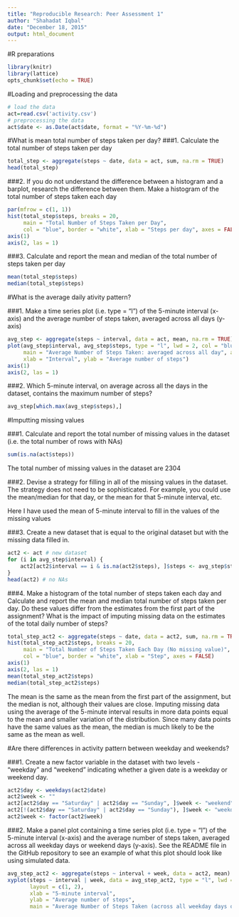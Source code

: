 ```yaml
---
title: "Reproducible Research: Peer Assessment 1"
author: "Shahadat Iqbal"
date: "December 18, 2015"
output: html_document
---
```

#R preparations
```r
library(knitr)
library(lattice)
opts_chunk$set(echo = TRUE)
```

#Loading and preprocessing the data

```r
# load the data
act=read.csv('activity.csv')
# preprocessing the data
act$date <- as.Date(act$date, format = "%Y-%m-%d")
```


#What is mean total number of steps taken per day?
###1. Calculate the total number of steps taken per day

```r
total_step <- aggregate(steps ~ date, data = act, sum, na.rm = TRUE)
head(total_step)
```

###2. If you do not understand the difference between a histogram and a barplot, research the difference between them. Make a histogram of the total number of steps taken each day

```r
par(mfrow = c(1, 1))
hist(total_step$steps, breaks = 20, 
     main = "Total Number of Steps Taken per Day",
     col = "blue", border = "white", xlab = "Steps per day", axes = FALSE)
axis(1)
axis(2, las = 1)
```

###3. Calculate and report the mean and median of the total number of steps taken per day
```r
mean(total_step$steps)
median(total_step$steps)
```


#What is the average daily ativity pattern?

###1. Make a time series plot (i.e. type = "l") of the 5-minute interval (x-axis) and the average number of steps taken, averaged across all days (y-axis)

```r
avg_step <- aggregate(steps ~ interval, data = act, mean, na.rm = TRUE)
plot(avg_step$interval, avg_step$steps, type = "l", lwd = 2, col = "blue",
     main = "Average Number of Steps Taken: averaged across all day", axes = FALSE,
     xlab = "Interval", ylab = "Average number of steps")
axis(1)
axis(2, las = 1)
```

###2. Which 5-minute interval, on average across all the days in the dataset, contains the maximum number of steps?

```r
avg_step[which.max(avg_step$steps),]
```


#Imputting missing values

###1. Calculate and report the total number of missing values in the dataset (i.e. the total number of rows with NAs)
```r
sum(is.na(act$steps))
```
The total number of missing values in the dataset are 2304

###2. Devise a strategy for filling in all of the missing values in the dataset. The strategy does not need to be sophisticated. For example, you could use the mean/median for that day, or the mean for that 5-minute interval, etc.

Here I have used the mean of 5-minute interval to fill in the values of the missing values

###3. Create a new dataset that is equal to the original dataset but with the missing data filled in.
```r
act2 <- act # new dataset
for (i in avg_step$interval) {
    act2[act2$interval == i & is.na(act2$steps), ]$steps <- avg_step$steps[avg_step$interval == i]
}
head(act2) # no NAs
```

###4. Make a histogram of the total number of steps taken each day and Calculate and report the mean and median total number of steps taken per day. Do these values differ from the estimates from the first part of the assignment? What is the impact of imputing missing data on the estimates of the total daily number of steps?

```r
total_step_act2 <- aggregate(steps ~ date, data = act2, sum, na.rm = TRUE)
hist(total_step_act2$steps, breaks = 20, 
     main = "Total Number of Steps Taken Each Day (No missing value)",
     col = "blue", border = "white", xlab = "Step", axes = FALSE)
axis(1)
axis(2, las = 1)
mean(total_step_act2$steps)
median(total_step_act2$steps)
```

The mean is the same as the mean from the first part of the assignment, but the median is not, although their values are close. Imputing missing data using the average of the 5-minute interval results in more data points equal to the mean and smaller variation of the distribution. Since many data points have the same values as the mean, the median is much likely to be the same as the mean as well.


#Are there differences in activity pattern between weekday and weekends?

###1. Create a new factor variable in the dataset with two levels - "weekday" and "weekend" indicating whether a given date is a weekday or weekend day.

```r
act2$day <- weekdays(act2$date)
act2$week <- ""
act2[act2$day == "Saturday" | act2$day == "Sunday", ]$week <- "weekend"
act2[!(act2$day == "Saturday" | act2$day == "Sunday"), ]$week <- "weekday"
act2$week <- factor(act2$week)
```

###2. Make a panel plot containing a time series plot (i.e. type = "l") of the 5-minute interval (x-axis) and the average number of steps taken, averaged across all weekday days or weekend days (y-axis). See the README file in the GitHub repository to see an example of what this plot should look like using simulated data.

```r
avg_step_act2 <- aggregate(steps ~ interval + week, data = act2, mean)
xyplot(steps ~ interval | week, data = avg_step_act2, type = "l", lwd = 2,
       layout = c(1, 2), 
       xlab = "5-minute interval", 
       ylab = "Average number of steps",
       main = "Average Number of Steps Taken (across all weekday days or weekend days)")
```




